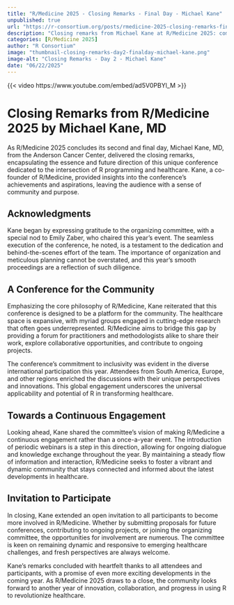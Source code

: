 ```yaml
--- 
title: "R/Medicine 2025 - Closing Remarks - Final Day - Michael Kane" 
unpublished: true 
url: "https://r-consortium.org/posts/rmedicine-2025-closing-remarks-final-day-michael-kane/"
description: "Closing remarks from Michael Kane at R/Medicine 2025: community, innovation, and future directions." 
categories: [R/Medicine 2025]
author: "R Consortium" 
image: "thumbnail-closing-remarks-day2-finalday-michael-kane.png" 
image-alt: "Closing Remarks - Day 2 - Michael Kane" 
date: "06/22/2025" 
---
```


{{< video https://www.youtube.com/embed/ad5V0PBYl_M >}}

# Closing Remarks from R/Medicine 2025 by Michael Kane, MD

As R/Medicine 2025 concludes its second and final day, Michael Kane, MD, from the Anderson Cancer Center, delivered the closing remarks, encapsulating the essence and future direction of this unique conference dedicated to the intersection of R programming and healthcare. Kane, a co-founder of R/Medicine, provided insights into the conference's achievements and aspirations, leaving the audience with a sense of community and purpose.

## Acknowledgments

Kane began by expressing gratitude to the organizing committee, with a special nod to Emily Zaber, who chaired this year's event. The seamless execution of the conference, he noted, is a testament to the dedication and behind-the-scenes effort of the team. The importance of organization and meticulous planning cannot be overstated, and this year's smooth proceedings are a reflection of such diligence.

## A Conference for the Community

Emphasizing the core philosophy of R/Medicine, Kane reiterated that this conference is designed to be a platform for the community. The healthcare space is expansive, with myriad groups engaged in cutting-edge research that often goes underrepresented. R/Medicine aims to bridge this gap by providing a forum for practitioners and methodologists alike to share their work, explore collaborative opportunities, and contribute to ongoing projects.

The conference's commitment to inclusivity was evident in the diverse international participation this year. Attendees from South America, Europe, and other regions enriched the discussions with their unique perspectives and innovations. This global engagement underscores the universal applicability and potential of R in transforming healthcare.

## Towards a Continuous Engagement

Looking ahead, Kane shared the committee's vision of making R/Medicine a continuous engagement rather than a once-a-year event. The introduction of periodic webinars is a step in this direction, allowing for ongoing dialogue and knowledge exchange throughout the year. By maintaining a steady flow of information and interaction, R/Medicine seeks to foster a vibrant and dynamic community that stays connected and informed about the latest developments in healthcare.

## Invitation to Participate

In closing, Kane extended an open invitation to all participants to become more involved in R/Medicine. Whether by submitting proposals for future conferences, contributing to ongoing projects, or joining the organizing committee, the opportunities for involvement are numerous. The committee is keen on remaining dynamic and responsive to emerging healthcare challenges, and fresh perspectives are always welcome.

Kane's remarks concluded with heartfelt thanks to all attendees and participants, with a promise of even more exciting developments in the coming year. As R/Medicine 2025 draws to a close, the community looks forward to another year of innovation, collaboration, and progress in using R to revolutionize healthcare.
